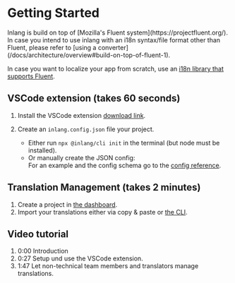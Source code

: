
# Getting Started

<Callout>
  Inlang is build on top of [Mozilla's Fluent system](https://projectfluent.org/). In case you intend
  to use inlang with an i18n syntax/file format other than Fluent, please refer to
  [using a converter](/docs/architecture/overview#build-on-top-of-fluent-1).

In case you want to localize your app from scratch, use an [i18n library that supports Fluent](https://github.com/inlang/awesome-fluent-i18n).

</Callout>

## VSCode extension (takes 60 seconds)

1. Install the VSCode extension [download link](https://marketplace.visualstudio.com/items?itemName=inlang.vs-code-extension).
2. Create an `inlang.config.json` file your project.

   - Either run `npx @inlang/cli init` in the terminal (but node must be installed).
   - Or manually create the JSON config:  
     For an example and the config schema go to the [config reference](/docs/reference/config).

## Translation Management (takes 2 minutes)

1. Create a project in [the dashboard](https://app.inlang.dev).
2. Import your translations either via copy & paste or [the CLI](/docs/reference/cli).

## Video tutorial

1.  0:00 Introduction
2.  0:27 Setup und use the VSCode extension.
3.  1:47 Let non-technical team members and translators manage translations.

<br />

<ReactPlayer url="https://youtu.be/cEjEAcAFfsA" controls={true} />
